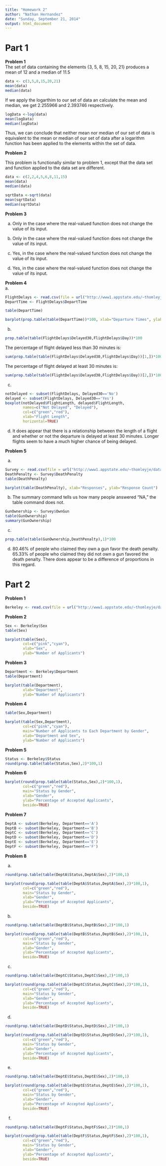 ---
title: "Homework 2"
author: "Nathan Hernandez"
date: "Sunday, September 21, 2014"
output: html_document
---

Part 1
============

**Problem 1**  
The set of data containing the elements {3, 5, 8, 15, 20, 21} produces a mean of 12 and a median of 11.5

```{r}
data <- c(3,5,8,15,20,21)
mean(data)
median(data)
```

If we apply the logarthim to our set of data an calculate the mean and median, we get 2.255966 and 2.393746 respectively. 

```{r}
logData <-log(data)
mean(logData)
median(logData)
```

Thus, we can conclude that neither mean nor median of our set of data is equivalent to the mean or median of our set of data after a logarithm function has been applied to the elements within the set of data.  

**Problem 2**  

This problem is functionally similar to problem 1, except that the data set and  function applied to the data set are different.

```{r}
data <- c(2,2,4,5,6,8,11,15)
mean(data)
median(data)
```

```{r}
sqrtData <-sqrt(data)
mean(sqrtData)
median(sqrtData)
```

**Problem 3**  

a. Only in the case where the real-valued function does not change the value of its input.

b. Only in the case where the real-valued function does not change the value of its input.

c. Yes, in the case where the real-valued function does not change the value of its input.

d. Yes, in the case where the real-valued function does not change the value of its input.

**Problem 4**  
a.
```{r}
FlightDelays <- read.csv(file = url("http://www1.appstate.edu/~thomleyje/data-files/FlightDelays.csv"))
DepartTime <- FlightDelays$DepartTime

table(DepartTime)
```

```{r, echo=FALSE}
barplot(prop.table(table(DepartTime))*100, xlab="Departure Times", ylab="Percentage")
```

b.
```{r}
prop.table(table(FlightDelays$Delayed30,FlightDelays$Day))*100
```

The percentage of flight delayed less than 30 minutes is:
```{r, echo=FALSE}
sum(prop.table(table(FlightDelays$Delayed30,FlightDelays$Day))[1,])*100
```

The percentage of flight delayed at least 30 minutes is:
```{r, echo=FALSE}
sum(prop.table(table(FlightDelays$Delayed30,FlightDelays$Day))[2,])*100
```

c.
```{r}
notDelayed <- subset(FlightDelays, Delayed30=='No')
delayed <- subset(FlightDelays, Delayed30=='Yes')
boxplot(notDelayed$FlightLength, delayed$FlightLength,
        names=c("Not Delayed", "Delayed"),
        col=c("green","red"),
        xlab="Flight Length",
        horizontal=TRUE)
```

d. It does appear that there is a relationship between the length of a flight and whether or not the departure is delayed at least 30 minutes. Longer flights seem to have a much higher chance of being delayed.

**Problem 5**  

a.
```{r}
Survey <- read.csv(file = url("http://www1.appstate.edu/~thomleyje/data-files/GSS2002.csv"))
DeathPenalty <- Survey$DeathPenalty
table(DeathPenalty)
```

```{r,echo=FALSE}
barplot(table(DeathPenalty), xlab="Responses", ylab="Response Count")
```

b. The summary command tells us how many people answered "NA," the table command does not.
```{r}
GunOwnership <- Survey$OwnGun
table(GunOwnership)
summary(GunOwnership)
```

c.
```{r}
prop.table(table(GunOwnership,DeathPenalty),1)*100
```

d. 80.46% of people who claimed they own a gun favor the death penalty. 65.33% of people who claimed they did not own a gun favored the death penalty. There does appear to be a difference of proportions in this regard. 


Part 2
============

**Problem 1**
```{r}
Berkeley <- read.csv(file = url("http://www1.appstate.edu/~thomleyje/data-files/Berkeley.csv"))
```

**Problem 2**
```{r}
Sex <- Berkeley$Sex
table(Sex)
```

```{r,echo=FALSE}
barplot(table(Sex), 
        col=c("pink","cyan"),
        xlab="Sex", 
        ylab="Number of Applicants")
```

**Problem 3**
```{r}
Department <- Berkeley$Department
table(Department)
```

```{r,echo=FALSE}
barplot(table(Department), 
        xlab="Department", 
        ylab="Number of Applicants")
```

**Problem 4**
```{r}
table(Sex,Department)
```

```{r,echo=FALSE}
barplot(table(Sex,Department), 
        col=c("pink","cyan"),
        main="Number of Applicants to Each Department by Gender",
        xlab="Department and Sex", 
        ylab="Number of Applicants")
```

**Problem 5**
```{r}
Status <- Berkeley$Status
round(prop.table(table(Status,Sex),2)*100,1)
```


**Problem 6**
```{r,echo=FALSE}
barplot(round(prop.table(table(Status,Sex),2)*100,1), 
        col=c("green","red"),
        main="Status by Gender",
        xlab="Gender", 
        ylab="Percentage of Accepted Applicants",
        beside=TRUE)
```

**Problem 7**
```{r}
DeptA <- subset(Berkeley, Department=='A')
DeptB <- subset(Berkeley, Department=='B')
DeptC <- subset(Berkeley, Department=='C')
DeptD <- subset(Berkeley, Department=='D')
DeptE <- subset(Berkeley, Department=='E')
DeptF <- subset(Berkeley, Department=='F')
```


**Problem 8**

a.
```{r}
round(prop.table(table(DeptA$Status,DeptA$Sex),2)*100,1)
```

```{r,echo=FALSE}
barplot(round(prop.table(table(DeptA$Status,DeptA$Sex),2)*100,1), 
        col=c("green","red"),
        main="Status by Gender",
        xlab="Gender", 
        ylab="Percentage of Accepted Applicants",
        beside=TRUE)
```

b.
```{r}
round(prop.table(table(DeptB$Status,DeptB$Sex),2)*100,1)
```

```{r,echo=FALSE}
barplot(round(prop.table(table(DeptB$Status,DeptB$Sex),2)*100,1), 
        col=c("green","red"),
        main="Status by Gender",
        xlab="Gender", 
        ylab="Percentage of Accepted Applicants",
        beside=TRUE)
```

c.
```{r}
round(prop.table(table(DeptC$Status,DeptC$Sex),2)*100,1)
```

```{r,echo=FALSE}
barplot(round(prop.table(table(DeptC$Status,DeptC$Sex),2)*100,1), 
        col=c("green","red"),
        main="Status by Gender",
        xlab="Gender", 
        ylab="Percentage of Accepted Applicants",
        beside=TRUE)
```

d.
```{r}
round(prop.table(table(DeptD$Status,DeptD$Sex),2)*100,1)
```

```{r,echo=FALSE}
barplot(round(prop.table(table(DeptD$Status,DeptD$Sex),2)*100,1), 
        col=c("green","red"),
        main="Status by Gender",
        xlab="Gender", 
        ylab="Percentage of Accepted Applicants",
        beside=TRUE)
```

e.
```{r}
round(prop.table(table(DeptE$Status,DeptE$Sex),2)*100,1)
```

```{r,echo=FALSE}
barplot(round(prop.table(table(DeptE$Status,DeptE$Sex),2)*100,1), 
        col=c("green","red"),
        main="Status by Gender",
        xlab="Gender", 
        ylab="Percentage of Accepted Applicants",
        beside=TRUE)
```

f.
```{r}
round(prop.table(table(DeptF$Status,DeptF$Sex),2)*100,1)
```

```{r,echo=FALSE}
barplot(round(prop.table(table(DeptF$Status,DeptF$Sex),2)*100,1), 
        col=c("green","red"),
        main="Status by Gender",
        xlab="Gender", 
        ylab="Percentage of Accepted Applicants",
        beside=TRUE)
```
